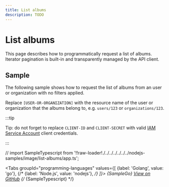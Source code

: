 ```yaml
---
title: List albums
description: TODO
---
```


# List albums

This page describes how to programmatically request a list of albums.
Iterator pagination is built-in and transparently managed by the API client.

## Sample

The following sample shows how to request the list of albums from an user or organization with no filters applied.

Replace `[USER-OR-ORGANIZATION]` with the resource name of the user or organization that the albums belong to, e.g. `users/123` or `organizations/123`.

:::tip

Tip: do not forget to replace `CLIENT-ID` and `CLIENT-SECRET` with valid [IAM Service Account](/authentication/service-accounts) client credentials.

:::

// import SampleTypescript from '!!raw-loader!./../../../../../../nodejs-samples/image/list-albums/app.ts';


<Tabs
  groupId="programming-languages"
  values={[
    {label: 'Golang', value: 'go'},
    {/* {label: 'Node.js', value: 'nodejs'}, */}
  ]}>
  <TabItem value="go">
    <CodeBlock language="go">
      {SampleGo}
    </CodeBlock>
    <a href="https://github.com/animeapis/golang-samples/blob/master/image/list-albums/main.go">View on GitHub</a>
  </TabItem>
  {/* <TabItem value="nodejs">
    <CodeBlock language="typescript">
      {SampleTypescript}
    </CodeBlock>
  </TabItem> */}
</Tabs>
